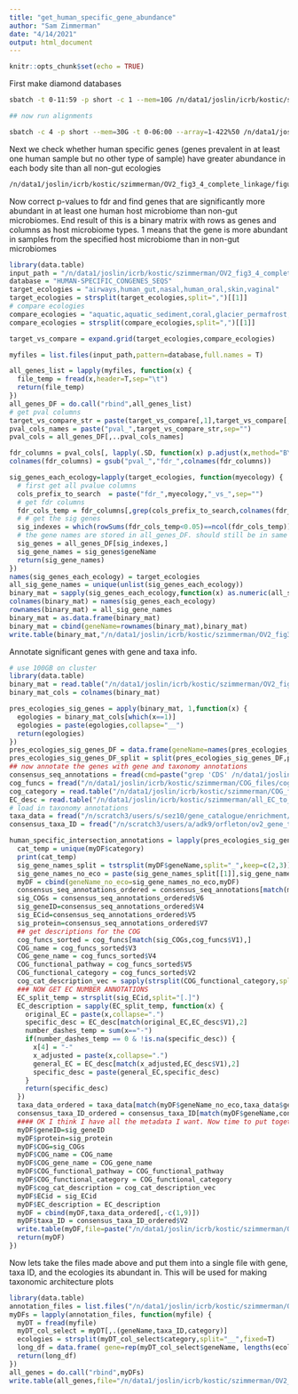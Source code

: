 ```yaml
---
title: "get_human_specific_gene_abundance"
author: "Sam Zimmerman"
date: "4/14/2021"
output: html_document
---
```


```r
knitr::opts_chunk$set(echo = TRUE)
```

First make diamond databases

```bash
sbatch -t 0-11:59 -p short -c 1 --mem=10G /n/data1/joslin/icrb/kostic/szimmerman/OV2_fig3_4_complete_linkage/figure5_human_specific_universal_genes/make_diamond_dbs.bash /n/scratch3/users/b/btt5/orfletonv2/clustered_data/pan/all_seqs_rep_30_collapsed_cluster.fasta_HUMAN-AIRWAYS-SPECIFIC_CONGENES_SEQS,/n/scratch3/users/b/btt5/orfletonv2/clustered_data/pan/all_seqs_rep_30_collapsed_cluster.fasta_HUMAN-GUT-SPECIFIC_CONGENES_SEQS,/n/scratch3/users/b/btt5/orfletonv2/clustered_data/pan/all_seqs_rep_30_collapsed_cluster.fasta_HUMAN-NASAL-SPECIFIC_CONGENES_SEQS,/n/scratch3/users/b/btt5/orfletonv2/clustered_data/pan/all_seqs_rep_30_collapsed_cluster.fasta_HUMAN-ORAL-SPECIFIC_CONGENES_SEQS,/n/scratch3/users/b/btt5/orfletonv2/clustered_data/pan/all_seqs_rep_30_collapsed_cluster.fasta_HUMAN-SKIN-SPECIFIC_CONGENES_SEQS,/n/scratch3/users/b/btt5/orfletonv2/clustered_data/pan/all_seqs_rep_30_collapsed_cluster.fasta_HUMAN-VAGINAL-SPECIFIC_CONGENES_SEQS,/n/scratch3/users/b/btt5/orfletonv2/clustered_data/pan/all_seqs_rep_30_collapsed_cluster.fasta_HUMAN-SPECIFIC_CONGENES_SEQS

## now run alignments

sbatch -c 4 -p short --mem=30G -t 0-06:00 --array=1-422%50 /n/data1/joslin/icrb/kostic/szimmerman/OV2_fig3_4_complete_linkage/gene_abundances/align_OV2_intersections_batch.bash /n/data1/joslin/icrb/kostic/szimmerman/OV2_fig3_4_complete_linkage/gene_abundances/fig3_4_input_all_IDs.txt /n/data1/joslin/icrb/kostic/szimmerman/OV2_fig3_4_complete_linkage/figure5_human_specific_universal_genes/gene_abundance_output /n/data1/joslin/icrb/kostic/szimmerman/OV2_fig3_4_complete_linkage/figure5_human_specific_universal_genes/tmp 4 /n/scratch3/users/b/btt5/orfletonv2/clustered_data/pan/all_seqs_rep_30_collapsed_cluster.fasta_HUMAN-AIRWAYS-SPECIFIC_CONGENES_SEQS_db.dmnd,/n/scratch3/users/b/btt5/orfletonv2/clustered_data/pan/all_seqs_rep_30_collapsed_cluster.fasta_HUMAN-GUT-SPECIFIC_CONGENES_SEQS_db.dmnd,/n/scratch3/users/b/btt5/orfletonv2/clustered_data/pan/all_seqs_rep_30_collapsed_cluster.fasta_HUMAN-NASAL-SPECIFIC_CONGENES_SEQS_db.dmnd,/n/scratch3/users/b/btt5/orfletonv2/clustered_data/pan/all_seqs_rep_30_collapsed_cluster.fasta_HUMAN-ORAL-SPECIFIC_CONGENES_SEQS_db.dmnd,/n/scratch3/users/b/btt5/orfletonv2/clustered_data/pan/all_seqs_rep_30_collapsed_cluster.fasta_HUMAN-SKIN-SPECIFIC_CONGENES_SEQS_db.dmnd,/n/scratch3/users/b/btt5/orfletonv2/clustered_data/pan/all_seqs_rep_30_collapsed_cluster.fasta_HUMAN-VAGINAL-SPECIFIC_CONGENES_SEQS_db.dmnd,/n/scratch3/users/b/btt5/orfletonv2/clustered_data/pan/all_seqs_rep_30_collapsed_cluster.fasta_HUMAN-SPECIFIC_CONGENES_SEQS_db.dmnd /n/scratch3/users/b/btt5/orfletonv2/clustered_data/pan/all_seqs_rep_30_collapsed_cluster.fasta_HUMAN-AIRWAYS-SPECIFIC_CONGENES_SEQS,/n/scratch3/users/b/btt5/orfletonv2/clustered_data/pan/all_seqs_rep_30_collapsed_cluster.fasta_HUMAN-GUT-SPECIFIC_CONGENES_SEQS,/n/scratch3/users/b/btt5/orfletonv2/clustered_data/pan/all_seqs_rep_30_collapsed_cluster.fasta_HUMAN-NASAL-SPECIFIC_CONGENES_SEQS,/n/scratch3/users/b/btt5/orfletonv2/clustered_data/pan/all_seqs_rep_30_collapsed_cluster.fasta_HUMAN-ORAL-SPECIFIC_CONGENES_SEQS,/n/scratch3/users/b/btt5/orfletonv2/clustered_data/pan/all_seqs_rep_30_collapsed_cluster.fasta_HUMAN-SKIN-SPECIFIC_CONGENES_SEQS,/n/scratch3/users/b/btt5/orfletonv2/clustered_data/pan/all_seqs_rep_30_collapsed_cluster.fasta_HUMAN-VAGINAL-SPECIFIC_CONGENES_SEQS,/n/scratch3/users/b/btt5/orfletonv2/clustered_data/pan/all_seqs_rep_30_collapsed_cluster.fasta_HUMAN-SPECIFIC_CONGENES_SEQS # 29391068

```

Next we check whether human specific genes (genes prevalent in at least one human sample but no other type of sample) have greater abundance in each body site than all  non-gut ecologies

```bash
/n/data1/joslin/icrb/kostic/szimmerman/OV2_fig3_4_complete_linkage/figure5_human_specific_universal_genes/code_to_do_human_vs_all/get_pval_in_chunks_human_vs_all_batch.bash /n/data1/joslin/icrb/kostic/szimmerman/OV2_fig3_4_complete_linkage/figure5_human_specific_universal_genes/gene_abundance_output HUMAN-SPECIFIC_CONGENES_SEQS airways,human_gut,nasal,human_oral,skin,vaginal /n/scratch3/users/b/btt5/orfletonv2/clustered_data/pan/overlap_analysis/HUMAN-SPECIFIC_CONGENES /n/data1/joslin/icrb/kostic/szimmerman/OV2_fig3_4_complete_linkage/figure5_human_specific_universal_genes/pval_tables/human_vs_all_else 1000000

```

Now correct p-values to fdr and find genes that are significantly more abundant in at least one human host microbiome than non-gut microbiomes. End result of this is a binary matrix with rows as genes and columns as host microbiome types. 1 means that the gene is more abundant in samples from the specified host microbiome than in non-gut microbiomes

```r
library(data.table)
input_path = "/n/data1/joslin/icrb/kostic/szimmerman/OV2_fig3_4_complete_linkage/figure5_human_specific_universal_genes/pval_tables/human_vs_all_else"
database = "HUMAN-SPECIFIC_CONGENES_SEQS"
target_ecologies = "airways,human_gut,nasal,human_oral,skin,vaginal"
target_ecologies = strsplit(target_ecologies,split=",")[[1]]
# compare ecologies
compare_ecologies = "aquatic,aquatic_sediment,coral,glacier_permafrost,phyllosphere,soil"
compare_ecologies = strsplit(compare_ecologies,split=",")[[1]]

target_vs_compare = expand.grid(target_ecologies,compare_ecologies)

myfiles = list.files(input_path,pattern=database,full.names = T)

all_genes_list = lapply(myfiles, function(x) {
  file_temp = fread(x,header=T,sep="\t")
  return(file_temp)
})
all_genes_DF = do.call("rbind",all_genes_list)
# get pval columns
target_vs_compare_str = paste(target_vs_compare[,1],target_vs_compare[,2],sep="_vs_")
pval_cols_names = paste("pval_",target_vs_compare_str,sep="")
pval_cols = all_genes_DF[,..pval_cols_names]

fdr_columns = pval_cols[, lapply(.SD, function(x) p.adjust(x,method="BY"))]
colnames(fdr_columns) = gsub("pval_","fdr_",colnames(fdr_columns))

sig_genes_each_ecology=lapply(target_ecologies, function(myecology) {
  # first get all pvalue columns
  cols_prefix_to_search  = paste("fdr_",myecology,"_vs_",sep="")
  # get fdr columns
  fdr_cols_temp = fdr_columns[,grep(cols_prefix_to_search,colnames(fdr_columns)),with=FALSE]
  # # get the sig genes
  sig_indexes = which(rowSums(fdr_cols_temp<0.05)==ncol(fdr_cols_temp))
  # the gene names are stored in all_genes_DF. should still be in same order as fdr_columns
  sig_genes = all_genes_DF[sig_indexes,]
  sig_gene_names = sig_genes$geneName
  return(sig_gene_names)
})
names(sig_genes_each_ecology) = target_ecologies
all_sig_gene_names = unique(unlist(sig_genes_each_ecology))
binary_mat = sapply(sig_genes_each_ecology,function(x) as.numeric(all_sig_gene_names%in%x))
colnames(binary_mat) = names(sig_genes_each_ecology)
rownames(binary_mat) = all_sig_gene_names
binary_mat = as.data.frame(binary_mat)
binary_mat = cbind(geneName=rownames(binary_mat),binary_mat)
write.table(binary_mat,"/n/data1/joslin/icrb/kostic/szimmerman/OV2_fig3_4_complete_linkage/figure5_human_specific_universal_genes/pval_tables/sig_genes_binary_mat_human_vs_non_gut.txt",col.names=T,row.names=F,sep="\t",quote=F)
```

Annotate significant genes with gene and taxa info.

```r
# use 100GB on cluster
library(data.table)
binary_mat = read.table("/n/data1/joslin/icrb/kostic/szimmerman/OV2_fig3_4_complete_linkage/figure5_human_specific_universal_genes/pval_tables/sig_genes_binary_mat_human_vs_non_gut.txt",sep="\t",header=T,row.names=1)
binary_mat_cols = colnames(binary_mat)

pres_ecologies_sig_genes = apply(binary_mat, 1,function(x) {
  egologies = binary_mat_cols[which(x==1)]
  egologies = paste(egologies,collapse="__")
  return(egologies)
})
pres_ecologies_sig_genes_DF = data.frame(geneName=names(pres_ecologies_sig_genes),category=pres_ecologies_sig_genes)
pres_ecologies_sig_genes_DF_split = split(pres_ecologies_sig_genes_DF,pres_ecologies_sig_genes_DF$category)
## now annotate the genes with gene and taxonomy annotations
consensus_seq_annotations = fread(cmd=paste("grep 'CDS' /n/data1/joslin/icrb/kostic/szimmerman/OV2_fig3_4_complete_linkage/enrichments/all_seqs_rep_30_collapsed_cluster_names_tsv_data_v2.txt | grep -v 'ftype'"),header=F)
cog_funcs = fread("/n/data1/joslin/icrb/kostic/szimmerman/COG_files/cog-20.def.tab",header=FALSE,data.table = F)
cog_category = read.table("/n/data1/joslin/icrb/kostic/szimmerman/COG_files/fun-20.tab",header=F,sep="\t")
EC_desc = read.table("/n/data1/joslin/icrb/kostic/szimmerman/all_EC_to_desc.txt",sep="\t",quote="")
# load in taxonomy annotations 
taxa_data = fread("/n/scratch3/users/s/sez10/gene_catalogue/enrichment/consensus_gene_taxa.txt",sep="\t",header=T)
consensus_taxa_ID = fread("/n/scratch3/users/a/adk9/orfleton/ov2_gene_taxa_annotation",sep="\t",header=F)

human_specific_intersection_annotations = lapply(pres_ecologies_sig_genes_DF_split, function(myDF) {
  cat_temp = unique(myDF$category)
  print(cat_temp)
  sig_gene_names_split = tstrsplit(myDF$geneName,split="_",keep=c(2,3))
  sig_gene_names_no_eco = paste(sig_gene_names_split[[1]],sig_gene_names_split[[2]],sep="_")
  myDF = cbind(geneName_no_eco=sig_gene_names_no_eco,myDF)
  consensus_seq_annotations_ordered = consensus_seq_annotations[match(myDF$geneName_no_eco,consensus_seq_annotations$V1)]
  sig_COGs = consensus_seq_annotations_ordered$V6
  sig_geneID=consensus_seq_annotations_ordered$V4
  sig_ECid=consensus_seq_annotations_ordered$V5
  sig_protein=consensus_seq_annotations_ordered$V7
  ## get descriptions for the COG
  cog_funcs_sorted = cog_funcs[match(sig_COGs,cog_funcs$V1),]
  COG_name = cog_funcs_sorted$V3
  COG_gene_name = cog_funcs_sorted$V4
  COG_functional_pathway = cog_funcs_sorted$V5
  COG_functional_category = cog_funcs_sorted$V2
  cog_cat_description_vec = sapply(strsplit(COG_functional_category,split=""),function(x) paste(cog_category[match(x,cog_category[,1]),3],collapse="/"))
  ### NOW GET EC NUMBER ANNOTATIONS
  EC_split_temp = strsplit(sig_ECid,split="[.]")
  EC_description = sapply(EC_split_temp, function(x) {
    original_EC = paste(x,collapse=".")
    specific_desc = EC_desc[match(original_EC,EC_desc$V1),2]
    number_dashes_temp = sum(x=="-")
    if(number_dashes_temp == 0 & !is.na(specific_desc)) {
      x[4] = "-"
      x_adjusted = paste(x,collapse=".")
      general_EC = EC_desc[match(x_adjusted,EC_desc$V1),2]
      specific_desc = paste(general_EC,specific_desc)
    }
    return(specific_desc)
  })
  taxa_data_ordered = taxa_data[match(myDF$geneName_no_eco,taxa_data$geneName)]
  consensus_taxa_ID_ordered = consensus_taxa_ID[match(myDF$geneName,consensus_taxa_ID$V1)]
  #### OK I think I have all the metadata I want. Now time to put together
  myDF$geneID=sig_geneID
  myDF$protein=sig_protein
  myDF$COG=sig_COGs
  myDF$COG_name = COG_name
  myDF$COG_gene_name = COG_gene_name
  myDF$COG_functional_pathway = COG_functional_pathway
  myDF$COG_functional_category = COG_functional_category
  myDF$cog_cat_description = cog_cat_description_vec
  myDF$ECid = sig_ECid
  myDF$EC_description = EC_description
  myDF = cbind(myDF,taxa_data_ordered[,-c(1,9)])
  myDF$taxa_ID = consensus_taxa_ID_ordered$V2
  write.table(myDF,file=paste("/n/data1/joslin/icrb/kostic/szimmerman/OV2_fig3_4_complete_linkage/figure5_human_specific_universal_genes/human_specific_intersections_vs_non_gut/",cat_temp,"_annotations.txt",sep=""),sep="\t",quote=F,col.names=T,row.names=F)
  return(myDF)
})
```

Now lets take the files made above and put them into a single file with gene, taxa ID, and the ecologies its abundant in. This will be used for making taxonomic architecture plots

```r
library(data.table)
annotation_files = list.files("/n/data1/joslin/icrb/kostic/szimmerman/OV2_fig3_4_complete_linkage/figure5_human_specific_universal_genes/human_specific_intersections_vs_non_gut",pattern  ="_annotations.txt",full.names = T)
myDFs = lapply(annotation_files, function(myfile) {
  myDT = fread(myfile)
  myDT_col_select = myDT[,.(geneName,taxa_ID,category)]
  ecologies = strsplit(myDT_col_select$category,split="__",fixed=T)
  long_df = data.frame( gene=rep(myDT_col_select$geneName, lengths(ecologies)), taxaID=rep(myDT_col_select$taxa_ID, lengths(ecologies)),ecology=unlist(ecologies))
  return(long_df)
})
all_genes = do.call("rbind",myDFs)
write.table(all_genes,file="/n/data1/joslin/icrb/kostic/szimmerman/OV2_fig3_4_complete_linkage/figure5_human_specific_universal_genes/human_specific_intersections_vs_non_gut/gene_taxID_ecology_human_vs_non_gut.txt",sep="\t",quote=F,col.names=T,row.names=F)
```
